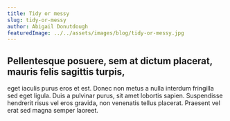 ```yaml
---
title: Tidy or messy
slug: tidy-or-messy
author: Abigail Donutdough
featuredImage: ../../assets/images/blog/tidy-or-messy.jpg
---
```


## Pellentesque posuere, sem at dictum placerat, mauris felis sagittis turpis,
 eget iaculis purus eros et est. Donec non metus a nulla interdum fringilla sed eget ligula.
 Duis a pulvinar purus, sit amet lobortis sapien. Suspendisse hendrerit risus vel eros gravida,
 non venenatis tellus placerat.
Praesent vel erat sed magna semper laoreet.

